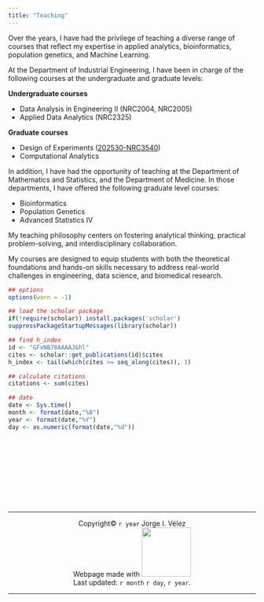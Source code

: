 ```yaml
---
title: "Teaching"
---
```


Over the years, I have had the privilege of teaching a diverse range of courses that reflect my expertise in applied analytics, bioinformatics, population genetics, and Machine Learning. 

At the Department of Industrial Engineering, I have been in charge of the following courses at the undergraduate and graduate levels:

**Undergraduate courses**

* Data Analysis in Engineering II (NRC2004, NRC2005)
* Applied Data Analytics  (NRC2325)

**Graduate courses**

* Design of Experiments ([202530-NRC3540](https://uninorte-my.sharepoint.com/:f:/g/personal/jvelezv_uninorte_edu_co1/EpNRWTZqBzxDre3B-8AZmbQB2X7f1q4GWuSMGp6LahZmYg?e=taWBDl))
* Computational Analytics

In addition, I have had the opportunity of teaching at the Department of Mathematics and Statistics, and the Department of Medicine.  In those departments, I have offered the following graduate level courses:

* Bioinformatics
* Population Genetics
* Advanced Statistics IV

My teaching philosophy centers on fostering analytical thinking, practical problem-solving, and interdisciplinary collaboration. 

My courses are designed to equip students with both the theoretical foundations and hands-on skills necessary to address real-world challenges in engineering, data science, and biomedical research. 

<!-- Through a combination of lectures, case studies, and project-based learning, I strive to create an engaging and supportive environment where students can develop the competencies needed to excel in academia, industry, and research. -->




```r
## options
options(warn = -1)

## load the scholar package
if(!require(scholar)) install.packages('scholar')
suppressPackageStartupMessages(library(scholar))

## find h_index
id <- "GFxNB78AAAAJ&hl"
cites <- scholar::get_publications(id)$cites
h_index <- tail(which(cites >= seq_along(cites)), 1)

## calculate citations
citations <- sum(cites)

## date
date <- Sys.time()
month <- format(date,"%B")
year <- format(date,"%Y")
day <- as.numeric(format(date,"%d"))
```

<br><br><br><br>
<br><br><br><br>

<center>

<hr>

<center>
  <p>Copyright© `r year` Jorge I. Vélez <br> Webpage made with <img src="images/quarto.png" width="100px"/> <br> 
 Last updated: `r month` `r day`, `r year`. <br> 
</center>


<hr>

<!-- Copyright® 2024. <br> Webpage made with [Quarto](https://quarto.org/) by [Jorge I. Vélez](https://jorgeivanvelez.netlify.app/). -->

<!-- <hr> -->